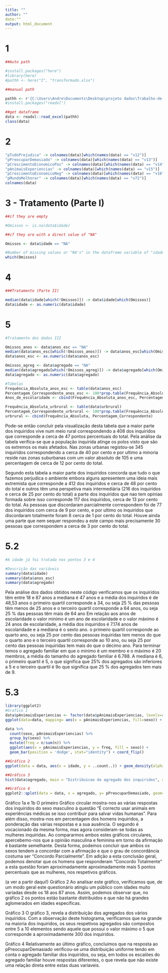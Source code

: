 ```yaml
---
title: ""
author: ""
date:""
output: html_document
---
```

# 1
```r
##Auto path

#install.packages("here")
#library(here)
#pathh <- here("I", "transformado.xlsx")

##manual path

pathh <- r'{C:\Users\Andre\Documents\Desktop\projeto dados\Trabalho-de-dados\Trabalho-de-dados\I\Transformado.xlsx}'
#install.packages("readxl")

##get dataframe
data <- readxl::read_excel(pathh)
class(data)
```
# 2
```r
"pTudoPrejudica" -> colnames(data)[which(names(data) == "v12")]
"pPreocuparDemasiado" -> colnames(data)[which(names(data) == "v13")]
"pCrescimentoEconomicoPos" -> colnames(data)[which(names(data) == "v14")]
"pAnimaisExperiencias" -> colnames(data)[which(names(data) == "v15")]
"pCrescimentoEconomicoNeg" -> colnames(data)[which(names(data) == "v16")]
"pMundoMelhorar" -> colnames(data)[which(names(data) == "v72")]
colnames(data)
```
# 3 - Tratamento (Parte I)
```r
##if they are empty

#Omissos <- is.na(data$idade)

##if they are with a direct value of "NA"

Omissos <- data$idade == "NA"

#Number of missing values or "NA's" in the dataframe variable of "idades"
which(Omissos)
```

# 4
```r
###Tratamento (Parte II)

median(data$idade[which(!Omissos)]) -> data$idade[which(Omissos)]
data$idade <- as.numeric(data$idade)

```

# 5
```r

#Tratamento dos dados III

Omissos_anos <- data$anos_esc == "NA"
median(data$anos_esc[which(!Omissos_anos)]) -> data$anos_esc[which(Omissos_anos)]
data$anos_esc <- as.numeric(data$anos_esc)

Omissos_agreg <- data$agregado == "NA"
median(data$agregado[which(!Omissos_agreg)]) -> data$agregado[which(Omissos_agreg)]
data$agregado <- as.numeric(data$agregado)

#Tabelas
Frequência_Absoluta_anos_esc <- table(data$anos_esc)
Percentagem_Correspondente_anos_esc <- 100*prop.table(Frequência_Absoluta_anos_esc)
Anos_de_escolaridade <- cbind(Frequência_Absoluta_anos_esc, Percentagem_Correspondente_anos_esc)

Frequência_Absoluta_urbrural <- table(data$urbrural)
Percentagem_Correspondente_urbrural <- 100*prop.table(Frequência_Absoluta)
urbrural <- cbind(Frequência_Absoluta, Percentagem_Correspondente)
```
Pode-se então concluir pela visualização desta tabela que a maior parte dos inquiridos vive num meio rural correspondendo a 408 dos inquiridos que corresponde a cerca de 47 pontos percentuais do total. Pela análise da tabela verifica-se que a população inquirida atinge os polos visto que são os extremos os mais afetados. Nas zonas urbanas registou-se 345 inquiridos correspondendo a cerca de 40 por cento e por ultimo a minoria reside nas zonas suburbanas com um valor absoluto de 105 e uma percentagem de cerca de 12 por cento do total.

Segundo esta tabela a maior parte dos inquiridos concorda que tudo o que fazemos perjudica o ambiente embora alguns apresentem uma ideia mais extremista que corresponde a 412 dos inquiridos e cerca de 48 por cento do total e outros têm uma perspetiva mais intermediária (216 dos inquiridos e cerca de 25 por cento do total) a parte dos inquiridos que nao tem opiniao formada sobre isso corresponde 117 dos inquiridos, cerca de 13 por cento do total. As pessoas que discordaram parcialmente correspondem foi de 77 dos inquiridos com cerca de 9 por cento, e por ultimo os inquiridos que discordaram totalmente foram 8 cerca de 1 por cento do total. Houve ainda uma parte que nem sequer respondeu a este campo mais precisamente 30 pessoas que correspondem a cerca de 3 por cento do total.

# 5.2
```r

#A idade já foi tratada nos pontos 3 e 4

#Descrição das variáveis
summary(data$idade)
summary(data$anos_esc)
summary(data$agregado)

```

Pela análise dos dados obtidos neste código verificamos que os inquiridos têm entre 18 e 87 anos a mediana é 47 anos e a média dos inquiridos é de 48,53 anos o primeiro quartil corresponde a 34, ou seja 25 % das pessoas têm menos de 25 anos e o terceiro quartil corresponde a 64 anos, ou seja 25 % das pessoas têm mais de 64 ano
Em relação aos anos de escolaridade o valor minimo é um ano de escolaridade e o valor máximo é 24 anos de escolaridade, a média dos inquiridos é 7.174 anos de escolaridade e a mediana é o sexto ano. o primeiro quartil corresponde ao quarto ano, ou seja 25 por cento das pessoas inquiridas tem menos do que o quarto ano e o terceiro quartil corresponde ao 10 ano, ou seja 25 por cento das pessoas inquiridas tem mais do que o décimo ano.
Para terminar temos o agregado familiar em que o minimo é um membro e o máximo é 20 membros, a média do tamanho do agregado familiar é 6.788. A mediana é 6, o primeiro quartil é 5, o que significa que 25% dos agregados são inferiores a 5 e o terceiro quartil é 9o que significa que 25 % dos agregados tem mais de 9.

# 5.3
```r
library(ggplot2)
#Grafico 1
data$pAnimaisExperiencias <- factor(data$pAnimaisExperiencias, levels=rev(c("Concordo totalmente", "Concordo parcialmente", "Nao condordo nem discordo","Discordo parcialmente", "Discordo totalmente")))
ggplot(data=data, mapping= aes(x = pAnimaisExperiencias, fill=sexo)) + geom_bar(position = "dodge")  + coord_flip()

data %>%
  count(sexo, pAnimaisExperiencias) %>%
  group_by(sexo) %>%
  mutate(freq = n/sum(n)) %>%
  ggplot(aes(x = pAnimaisExperiencias, y = freq, fill = sexo)) +
  geom_bar(position = 'dodge', stat="identity") + coord_flip()

##Gráfico 2
ggplot(data = data, aes(x = idade, y = ..count..)) + geom_density(alpha = .2, fill = "blue")

##Gráfico 3
hist(data$agregado, main = "Distribuicao do agregado dos inquiridos", xlab = "Agregados", ylab = "Inquiridos", col = "red", prob=TRUE)

##Gráfico 4
ggplot2::qplot(data = data, x = agregado, y= pPreocuparDemasiado, geom="boxplot", main = "Variacao do agregado familiar abseado na resposta pPreocuparDemasiado")

```

Gráfico 1a e 1b
    O primeiro Gráfico circular mostra-nos as várias respostas dos inquiridos do sexo masculino à questão "É correcto usar animais em experiências médicas se isso contribuir para salvar vidas humanas". Para além disso, mostra-nos em percentagem dos homens inquiridos, a ponderação das várias respostas e a sua ausência.
    O segundo é vocacionado da mesma forma, mas agora consideram-se todas as mulheres inquiridas.
    Ao compararmos ambos estes gráficos circulares, apercebemo-nos que a opinião masculina e feminina em torno da afirmação  é bastante semelhante. Desta forma, podemos concluir que ambos os sexos tendem a concordar com a afirmação e que o grau de concordância costuma ser "Concordo Parcialmente".
    Em adição a esta conclusão geral, podemos denotar que os homens que responderam "Concordo Totalmente" a esta questão foram aproximadamente aproximadamente mais 5 pontos percentuais que as mulheres, nos respetivos gráficos.

(a ver a partir daqui!)
Gráfico 2
    Ao analisar este gráfico, verificamos que, de um modo geral este questionário atingiu um público com idades muito variadas desde os 18 aos 87 anos. Assim, podemos observar que, no gráfico 2 os pontos estão bastante distribuidos e que não há grandes aglomerados em idades específicas.

Gráfico 3
     O gráfico 3, revela a distribuição dos agregados dos vários inquiridos. Com a observação deste histograma, verificamos que na grande na maioria dos inquiridos, os seus respetivos agregados são compostos entre 5 a 10 elementos sendo aquele que possui o valor máximo o 5 que corresponde a aproximadamente 300 dos inquiridos.
    
Gráfico 4
    Relativamente ao último gráfico, concluimos que na resposta ao pPreocuparDemasiado verificou-se uma distribuição uniforme tendo em conta o agregado familiar dos inquiridos, ou seja, em todos os escalões do agregado familiar houve respostas diferentes, o que revela que não existe uma relação direta entre estas duas variaveis.

